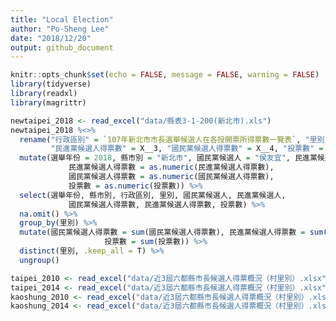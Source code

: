 ```yaml
---
title: "Local Election"
author: "Po-Sheng Lee"
date: "2018/12/20"
output: github_document
---
```


```r
knitr::opts_chunk$set(echo = FALSE, message = FALSE, warning = FALSE)
library(tidyverse)
library(readxl)
library(magrittr)

```

```r

newtaipei_2018 <- read_excel("data/縣表3-1-200(新北市).xls")
newtaipei_2018 %<>%
  rename("行政區別" = `107年新北市市長選舉候選人在各投開票所得票數一覽表`, "里別" = X__1, 
         "民進黨候選人得票數" = X__3, "國民黨候選人得票數" = X__4, "投票數" = X__7) %>%
  mutate(選舉年份 = 2018, 縣市別 = "新北市", 國民黨候選人 = "侯友宜", 民進黨候選人 = "蘇貞昌",
             民進黨候選人得票數 = as.numeric(民進黨候選人得票數), 
             國民黨候選人得票數 = as.numeric(國民黨候選人得票數),
             投票數 = as.numeric(投票數)) %>%
  select(選舉年份, 縣市別, 行政區別, 里別, 國民黨候選人, 民進黨候選人, 
             國民黨候選人得票數, 民進黨候選人得票數, 投票數) %>%
  na.omit() %>%
  group_by(里別) %>%
  mutate(國民黨候選人得票數 = sum(國民黨候選人得票數), 民進黨候選人得票數 = sum(民進黨候選人得票數),
                     投票數 = sum(投票數)) %>%
  distinct(里別, .keep_all = T) %>%
  ungroup()


```

```r

taipei_2010 <- read_excel("data/近3屆六都縣市長候選人得票概況（村里別）.xlsx", sheet = "2010台北")
taipei_2014 <- read_excel("data/近3屆六都縣市長候選人得票概況（村里別）.xlsx", sheet = "2014台北")
kaoshung_2010 <- read_excel("data/近3屆六都縣市長候選人得票概況（村里別）.xlsx", sheet = "2010高雄")
kaoshung_2014 <- read_excel("data/近3屆六都縣市長候選人得票概況（村里別）.xlsx", sheet = "2014高雄")

```



```r

```

```r

```
